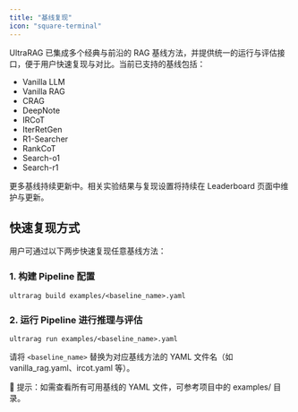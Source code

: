 ```yaml
---
title: "基线复现"
icon: "square-terminal"
---
```


UltraRAG 已集成多个经典与前沿的 RAG 基线方法，并提供统一的运行与评估接口，便于用户快速复现与对比。当前已支持的基线包括：

- Vanilla LLM
- Vanilla RAG
- CRAG
- DeepNote
- IRCoT
- IterRetGen
- R1-Searcher
- RankCoT
- Search-o1
- Search-r1

更多基线持续更新中。相关实验结果与复现设置将持续在 Leaderboard 页面中维护与更新。

## 快速复现方式

用户可通过以下两步快速复现任意基线方法：

### 1. 构建 Pipeline 配置

```shell
ultrarag build examples/<baseline_name>.yaml
```

### 2. 运行 Pipeline 进行推理与评估

```shell
ultrarag run examples/<baseline_name>.yaml
```

请将 `<baseline_name>` 替换为对应基线方法的 YAML 文件名（如 vanilla_rag.yaml、ircot.yaml 等）。

📌 提示：如需查看所有可用基线的 YAML 文件，可参考项目中的 examples/ 目录。